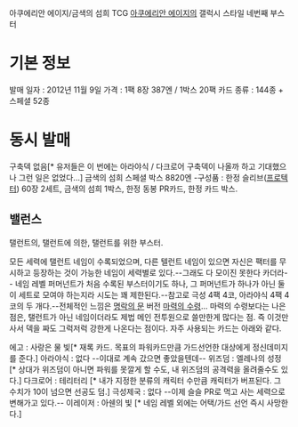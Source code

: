 아쿠에리안 에이지/금색의 섬희
TCG [[아쿠에리안 에이지]]의 갤럭시 스타일 네번째 부스터


= 기본 정보 =

발매 일자 : 2012년 11월 9일
가격 : 1팩 8장 387엔 / 1박스 20팩
카드 종류 : 144종 + 스페셜 52종

= 동시 발매 =

구축덱 없음[* 유저들은 이 번에는 아라야식 / 다크로어 구축덱이 나올까 하고 기대했으나 그런 일은 없었다...]
금색의 섬희 스페셜 박스 8820엔
-구성품 : 한정 슬리브([[프로텍터]]) 60장 2세트, 금색의 섬희 1박스, 한정 동봉 PR카드, 한정 카드 박스.

== 밸런스 ==

탤런트의, 탤런트에 의한, 탤런트를 위한 부스터.

모든 세력에 탤런트 네임이 수록되었으며, 다른 텔런트 네임이 있으면 자신은 팩터를 무시하고 등장하는 것이 가능한 네임이 세력별로 있다.--그래도 다 모이진 못한다 카더라-- 네임 레벨 퍼머넌트가 처음 수록된 부스터이기도 하나, 그 퍼머넌트가 하나가 아닌 둘이 세트로 모여야 하는지라 시도는 꽤 제한된다.--참고로 극성 4팩 4코, 아라야식 4팩 4코의 두 개다.--전체적인 느낌은 [[명락의 문]] 버전 [[마력의 수령]]... 마력의 수령보다는 나은 점은, 탤런트가 아닌 네임이더라도 제법 메인 전투원으로 쓸만한게 많다는 점. 즉 이것만 사서 덱을 짜도 그럭저럭 강한게 나온다는 점이다. 자주 사용되는 카드는 아래와 같다.

에고 : 사랑은 물 빛[* 재록 카드. 목표의 파워카드만큼 가드선언한 대상에게 정신데미지를 준다.]
아라야식 : 없다 --이대로 계속 갔으면 좋았을텐데--
위즈덤 : 엘레나의 성정 [* 상대가 위즈덤이 아니면 파워를 못깔게 할 수도, 내 위즈덤의 공격력을 올려줄수도 있다.]
다크로어 : 테리터리 [* 내가 지정한 분류의 캐릭터 수만큼 캐릭터가 버프된다. 그 수치가 10이 넘으면 선공도 덤.]
극성제국 : 없다 --이제 슬슬 PR로 먹고 사는 세력으로 변해가고 있다.--
이레이저 : 아쉔의 빛 [* 네임 레벨 외에는 어택/가드 선언 즉시 사망한다.]


